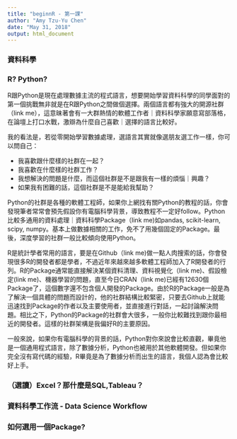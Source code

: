 ```yaml
---
title: "beginnR - 第一課"
author: "Amy Tzu-Yu Chen"
date: "May 31, 2018"
output: html_document
---
```


### 資料科學

### R? Python? 
R跟Python是現在處理數據主流的程式語言，想要開始學習資料科學的同學面對的第一個挑戰無非就是在R跟Python之間做個選擇。兩個語言都有強大的開源社群（link me），這意昧著會有一大群熱情的軟體工作者｜資料科學家願意寫部落格，在論壇上打口水戰，激辯為什麼自己喜歡｜選擇的語言比較好。

我的看法是，若從零開始學習數據處理，選語言其實就像選朋友選工作一樣，你可以問自己：

- 我喜歡跟什麼樣的社群在一起？
- 我喜歡在什麼樣的社群工作？
- 我想解決的問題是什麼，而這個社群是不是跟我有一樣的煩惱｜興趣？
- 如果我有困難的話，這個社群是不是能給我幫助？

Python的社群是各種的軟體工程師，如果你上網找有關Python的教程的話，你會發現筆者常常會預先假設你有電腦科學背景，導致教程不一定好follow。Python比較多通用的資料處理｜資料科學Package（link me)如pandas, scikit-learn, scipy, numpy。基本上做數據相關的工作，免不了用幾個固定的Package。最後，深度學習的社群一般比較傾向使用Python。

R是統計學者常用的語言，要是在Github（link me)做一點人肉搜索的話，你會發現很多R的開發者都是學者，不過近年來越來越多軟體工程師加入了R開發者的行列。R的Package通常能直接解決某個資料清理、資料視覺化（link me)、假設檢定(link me)、機器學習的問題，直至今日CRAN（link me)已經有12630個Package了，這個數字還不包含個人開發的Package。由於R的Package一般是為了解決一個具體的問題而設計的，他的社群結構比較緊密，只要去Github上就能迅速找到Package的作者以及主要使用者，並直接進行對話，一起討論解決問題。相比之下，Python的Package的社群會大很多，一般你比較難找到跟你最相近的開發者。這樣的社群架構是我偏好R的主要原因。

一般來說，如果你有電腦科學的背景的話，Python對你來說會比較直觀，畢竟他是一個通用程式語言，除了數據分析，Python也被用於其他軟體開發。但如果你完全沒有寫代碼的經驗，R畢竟是為了數據分析而出生的語言，我個人認為會比較好上手。

### （選讀）Excel？那什麼是SQL,Tableau？

### 資料科學工作流 - Data Science Workflow

### 如何選用一個Package?


